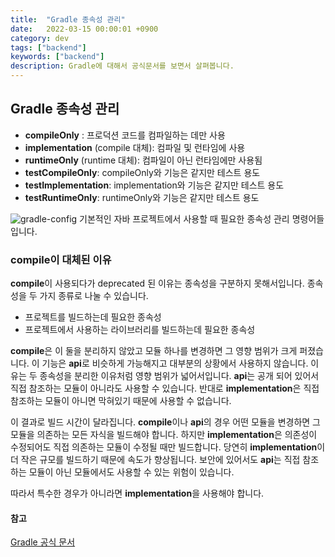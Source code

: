 ```yaml
---
title:  "Gradle 종속성 관리"
date:   2022-03-15 00:00:01 +0900
category: dev
tags: ["backend"]
keywords: ["backend"]
description: Gradle에 대해서 공식문서를 보면서 살펴봅니다.
---
```


## Gradle 종속성 관리

- **compileOnly** : 프로덕션 코드를 컴파일하는 데만 사용
- **implementation** (compile 대체): 컴파일 및 런타임에 사용
- **runtimeOnly** (runtime 대체): 컴파일이 아닌 런타임에만 사용됨
- **testCompileOnly**: compileOnly와 기능은 같지만 테스트 용도
- **testImplementation**: implementation와 기능은 같지만 테스트 용도
- **testRuntimeOnly**: runtimeOnly와 기능은 같지만 테스트 용도

![gradle-config](/image/gradle-config.png)
기본적인 자바 프로젝트에서 사용할 때 필요한 종속성 관리 명령어들입니다.

### compile이 대체된 이유
**compile**이 사용되다가 deprecated 된 이유는 종속성을 구분하지 못해서입니다.
종속성을 두 가지 종류로 나눌 수 있습니다.
- 프로젝트를 빌드하는데 필요한 종속성
- 프로젝트에서 사용하는 라이브러리를 빌드하는데 필요한 종속성

**compile**은 이 둘을 분리하지 않았고 모듈 하나를 변경하면 그 영향 범위가 크게 퍼졌습니다.
이 기능은 **api**로 비슷하게 가능해지고 대부분의 상황에서 사용하지 않습니다.
이유는 두 종속성을 분리한 이유처럼 영향 범위가 넓어서입니다.
**api**는 공개 되어 있어서 직접 참조하는 모듈이 아니라도 사용할 수 있습니다.
반대로 **implementation**은 직접 참조하는 모듈이 아니면 막혀있기 때문에 사용할 수 없습니다.

이 결과로 빌드 시간이 달라집니다.
**compile**이나 **api**의 경우 어떤 모듈을 변경하면 그 모듈을 의존하는 모든 자식을 빌드해야 합니다.
하지만 **implementation**은 의존성이 수정되어도 직접 의존하는 모듈이 수정될 때만 빌드합니다.
당연히 **implementation**이 더 작은 규모를 빌드하기 때문에 속도가 향상됩니다.
보안에 있어서도 **api**는 직접 참조하는 모듈이 아닌 모듈에서도 사용할 수 있는 위험이 있습니다.

따라서 특수한 경우가 아니라면 **implementation**을 사용해야 합니다.


#### 참고
[Gradle 공식 문서](https://docs.gradle.org/current/userguide/userguide.html)